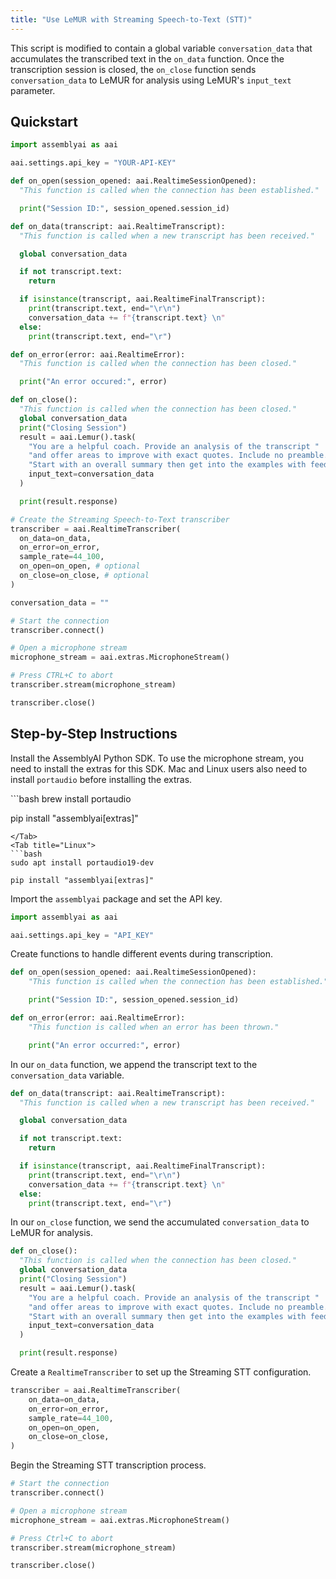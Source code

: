 ```yaml
---
title: "Use LeMUR with Streaming Speech-to-Text (STT)"
---
```


This script is modified to contain a global variable `conversation_data` that accumulates the transcribed text in the `on_data` function. Once the transcription session is closed, the `on_close` function sends `conversation_data` to LeMUR for analysis using LeMUR's `input_text` parameter.

## Quickstart

```python
import assemblyai as aai

aai.settings.api_key = "YOUR-API-KEY"

def on_open(session_opened: aai.RealtimeSessionOpened):
  "This function is called when the connection has been established."

  print("Session ID:", session_opened.session_id)

def on_data(transcript: aai.RealtimeTranscript):
  "This function is called when a new transcript has been received."

  global conversation_data

  if not transcript.text:
    return

  if isinstance(transcript, aai.RealtimeFinalTranscript):
    print(transcript.text, end="\r\n")
    conversation_data += f"{transcript.text} \n"
  else:
    print(transcript.text, end="\r")

def on_error(error: aai.RealtimeError):
  "This function is called when the connection has been closed."

  print("An error occured:", error)

def on_close():
  "This function is called when the connection has been closed."
  global conversation_data
  print("Closing Session")
  result = aai.Lemur().task(
    "You are a helpful coach. Provide an analysis of the transcript "
    "and offer areas to improve with exact quotes. Include no preamble. "
    "Start with an overall summary then get into the examples with feedback.",
    input_text=conversation_data
  )

  print(result.response)

# Create the Streaming Speech-to-Text transcriber
transcriber = aai.RealtimeTranscriber(
  on_data=on_data,
  on_error=on_error,
  sample_rate=44_100,
  on_open=on_open, # optional
  on_close=on_close, # optional
)

conversation_data = ""

# Start the connection
transcriber.connect()

# Open a microphone stream
microphone_stream = aai.extras.MicrophoneStream()

# Press CTRL+C to abort
transcriber.stream(microphone_stream)

transcriber.close()
```

## Step-by-Step Instructions

Install the AssemblyAI Python SDK. To use the microphone stream, you need to install the extras for this SDK. Mac and Linux users also need to install `portaudio` before installing the extras.

<Tabs>
<Tab title="Mac">
```bash 
brew install portaudio

pip install "assemblyai[extras]"

````
</Tab>
<Tab title="Linux">
```bash
sudo apt install portaudio19-dev

pip install "assemblyai[extras]"
````

</Tab>
</Tabs>

Import the `assemblyai` package and set the API key.

```python
import assemblyai as aai

aai.settings.api_key = "API_KEY"
```

Create functions to handle different events during transcription.

```python
def on_open(session_opened: aai.RealtimeSessionOpened):
    "This function is called when the connection has been established."

    print("Session ID:", session_opened.session_id)

def on_error(error: aai.RealtimeError):
    "This function is called when an error has been thrown."

    print("An error occurred:", error)
```

In our `on_data` function, we append the transcript text to the `conversation_data` variable.

```python
def on_data(transcript: aai.RealtimeTranscript):
  "This function is called when a new transcript has been received."

  global conversation_data

  if not transcript.text:
    return

  if isinstance(transcript, aai.RealtimeFinalTranscript):
    print(transcript.text, end="\r\n")
    conversation_data += f"{transcript.text} \n"
  else:
    print(transcript.text, end="\r")
```

In our `on_close` function, we send the accumulated `conversation_data` to LeMUR for analysis.

```python
def on_close():
  "This function is called when the connection has been closed."
  global conversation_data
  print("Closing Session")
  result = aai.Lemur().task(
    "You are a helpful coach. Provide an analysis of the transcript "
    "and offer areas to improve with exact quotes. Include no preamble. "
    "Start with an overall summary then get into the examples with feedback.",
    input_text=conversation_data
  )

  print(result.response)
```

Create a `RealtimeTranscriber` to set up the Streaming STT configuration.

```python
transcriber = aai.RealtimeTranscriber(
    on_data=on_data,
    on_error=on_error,
    sample_rate=44_100,
    on_open=on_open,
    on_close=on_close,
)
```

Begin the Streaming STT transcription process.

```python
# Start the connection
transcriber.connect()

# Open a microphone stream
microphone_stream = aai.extras.MicrophoneStream()

# Press Ctrl+C to abort
transcriber.stream(microphone_stream)

transcriber.close()
```
